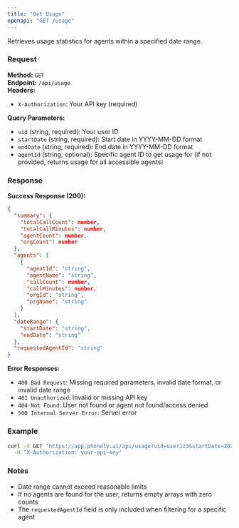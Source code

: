 ```yaml
---
title: "Get Usage"
openapi: "GET /usage"
---
```


Retrieves usage statistics for agents within a specified date range.

### Request

**Method:** `GET`  
**Endpoint:** `/api/usage`  
**Headers:**
- `X-Authorization`: Your API key (required)

**Query Parameters:**
- `uid` (string, required): Your user ID
- `startDate` (string, required): Start date in YYYY-MM-DD format
- `endDate` (string, required): End date in YYYY-MM-DD format
- `agentId` (string, optional): Specific agent ID to get usage for (if not provided, returns usage for all accessible agents)

### Response

**Success Response (200):**
```json
{
  "summary": {
    "totalCallCount": number,
    "totalCallMinutes": number,
    "agentCount": number,
    "orgCount": number
  },
  "agents": [
    {
      "agentId": "string",
      "agentName": "string",
      "callCount": number,
      "callMinutes": number,
      "orgId": "string",
      "orgName": "string"
    }
  ],
  "dateRange": {
    "startDate": "string",
    "endDate": "string"
  },
  "requestedAgentId": "string"
}
```

**Error Responses:**
- `400 Bad Request`: Missing required parameters, invalid date format, or invalid date range
- `401 Unauthorized`: Invalid or missing API key
- `404 Not Found`: User not found or agent not found/access denied
- `500 Internal Server Error`: Server error

### Example

```bash
curl -X GET "https://app.phonely.ai/api/usage?uid=user123&startDate=2024-01-01&endDate=2024-01-31" \
  -H "X-Authorization: your-api-key"
```

### Notes

- Date range cannot exceed reasonable limits
- If no agents are found for the user, returns empty arrays with zero counts
- The `requestedAgentId` field is only included when filtering for a specific agent